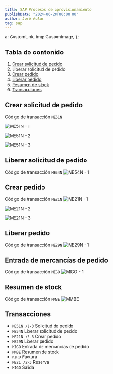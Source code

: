 ```yaml
---
title: SAP Procesos de aprovisionamiento
publishDate: "2024-06-28T00:00:00"
author: José Aular
tag: sap
---
```


  a: CustomLink,
  img: CustomImage,
};

## Tabla de contenido

1.  [Crear solicitud de pedido](/blog/sap-procesos-aprovisionamiento#crear-solicitud-de-pedido)
2.  [Liberar solicitud de pedido](/blog/sap-procesos-aprovisionamiento#liberar-solicitud-de-pedido)
3.  [Crear pedido](/blog/sap-procesos-aprovisionamiento#crear-pedido)
4.  [Liberar pedido](/blog/sap-procesos-aprovisionamiento#liberar-pedido)
5.  [Resumen de stock](/blog/sap-procesos-aprovisionamiento#resumen-de-stock)
6.  [Transacciones](/blog/sap-procesos-aprovisionamiento#transacciones)

## Crear solicitud de pedido

Código de transacción `ME51N`

![ME51N - 1](https://res.cloudinary.com/jaular/image/upload/v1719502815/blog/sap-procesos-aprovisionamiento/me51n-1_getmcd.png "ME51N - 1")

![ME51N - 2](https://res.cloudinary.com/jaular/image/upload/v1719502690/blog/sap-procesos-aprovisionamiento/me51n-2_zcmrm2.png "ME51N - 2")

![ME51N - 3](https://res.cloudinary.com/jaular/image/upload/v1719502824/blog/sap-procesos-aprovisionamiento/me51-3_r5ymfl.png "ME51N - 3")

## Liberar solicitud de pedido

Código de transacción `ME54N`
![ME54N - 1](https://res.cloudinary.com/jaular/image/upload/v1719503359/blog/sap-procesos-aprovisionamiento/me54n-1_oqzwex.png "ME54N - 1")

## Crear pedido

Código de transacción `ME21N`
![ME21N - 1](https://res.cloudinary.com/jaular/image/upload/v1719511372/blog/sap-procesos-aprovisionamiento/me21n-1_gabbu8.png "ME21N - 1")

![ME21N - 2](https://res.cloudinary.com/jaular/image/upload/v1719511372/blog/sap-procesos-aprovisionamiento/me21n-2_bur5yn.png "ME21N - 2")

![ME21N - 3](https://res.cloudinary.com/jaular/image/upload/v1719511373/blog/sap-procesos-aprovisionamiento/me21n-3_flv9yl.png "ME21N - 3")

## Liberar pedido

Código de transacción `ME29N`
![ME29N - 1](https://res.cloudinary.com/jaular/image/upload/v1719511730/blog/sap-procesos-aprovisionamiento/me29n-1_y8xmuq.png "ME29N - 1")

## Entrada de mercancías de pedido

Código de transacción `MIGO`
![MIGO - 1](https://res.cloudinary.com/jaular/image/upload/v1719513010/blog/sap-procesos-aprovisionamiento/migo-1_cv9gds.png "MIGO - 1")

## Resumen de stock

Código de transacción `MMBE`
![MMBE](https://res.cloudinary.com/jaular/image/upload/v1719514071/blog/sap-procesos-aprovisionamiento/mmbe_u2la2t.png "MMBE")

## Transacciones

- `ME51N /2-3` Solicitud de pedido
- `ME54N` Liberar solicitud de pedido
- `ME21N /2-3` Crear pedido
- `ME29N` Liberar pedido
- `MIGO` Entrada de mercancías de pedido
- `MMBE` Resumen de stock
- `MIRO` Factura
- `MB21 /2-3` Reserva
- `MIGO` Salida
